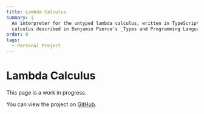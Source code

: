 ```yaml
---
title: Lambda Calculus
summary: |
  An interpreter for the untyped lambda calculus, written in TypeScript. Based on the lambda
  calculus described in Benjamin Pierce's _Types and Programming Languages_.
order: 0
tags:
  - Personal Project
---
```


# Lambda Calculus

This page is a work in progress.

You can view the project on [GitHub](https://github.com/WhiteAbeLincoln/lambda-calculus).
